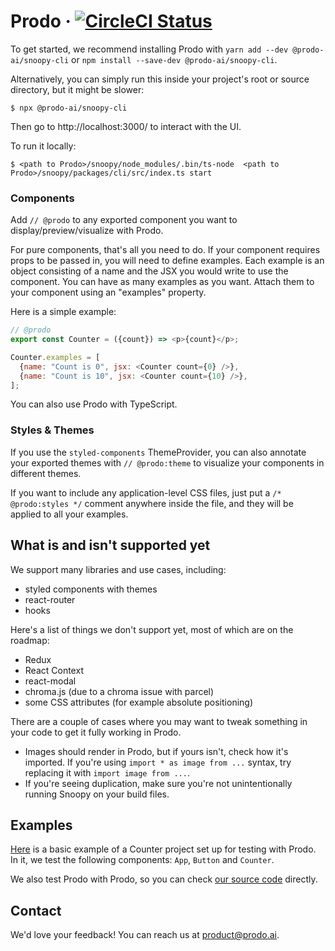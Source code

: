 # Prodo &middot; [![CircleCI Status](https://circleci.com/gh/prodo-ai/snoopy.svg?style=shield&circle-token=:circle-token)](https://circleci.com/gh/prodo-ai/snoopy)

To get started, we recommend installing Prodo with `yarn add --dev @prodo-ai/snoopy-cli` or `npm install --save-dev @prodo-ai/snoopy-cli`.

Alternatively, you can simply run this inside your project's root or source directory, but it might be slower:

```shell
$ npx @prodo-ai/snoopy-cli
```

Then go to http://localhost:3000/ to interact with the UI.

To run it locally:

```shell
$ <path to Prodo>/snoopy/node_modules/.bin/ts-node  <path to Prodo>/snoopy/packages/cli/src/index.ts start
```

### Components

Add `// @prodo` to any exported component you want to display/preview/visualize with Prodo.

For pure components, that's all you need to do. If your component requires props to be passed in, you will need to define examples. Each example is an object consisting of a name and the JSX you would write to use the component. You can have as many examples as you want. Attach them to your component using an "examples" property.

Here is a simple example:

```javascript
// @prodo
export const Counter = ({count}) => <p>{count}</p>;

Counter.examples = [
  {name: "Count is 0", jsx: <Counter count={0} />},
  {name: "Count is 10", jsx: <Counter count={10} />},
];
```

You can also use Prodo with TypeScript.

### Styles & Themes

If you use the `styled-components` ThemeProvider, you can also annotate your exported themes with `// @prodo:theme` to visualize your components in different themes.

If you want to include any application-level CSS files, just put a `/* @prodo:styles */` comment anywhere inside the file, and they will be applied to all your examples.

## What is and isn't supported yet

We support many libraries and use cases, including:

- styled components with themes
- react-router
- hooks

Here's a list of things we don't support yet, most of which are on the roadmap:

- Redux
- React Context
- react-modal
- chroma.js (due to a chroma issue with parcel)
- some CSS attributes (for example absolute positioning)

There are a couple of cases where you may want to tweak something in your code to get it fully working in Prodo.

- Images should render in Prodo, but if yours isn't, check how it's imported. If you're using `import * as image from ...` syntax, try replacing it with `import image from ...`.
- If you're seeing duplication, make sure you're not unintentionally running Snoopy on your build files.

## Examples

[Here](https://github.com/prodo-ai/snoopy/tree/master/examples/01-counter) is a basic example of a Counter project set up for testing with Prodo. In it, we test the following components: `App`, `Button` and `Counter`.

We also test Prodo with Prodo, so you can check [our source code](https://github.com/prodo-ai/snoopy/tree/master/packages/ui/src) directly.

## Contact

We'd love your feedback! You can reach us at product@prodo.ai.
